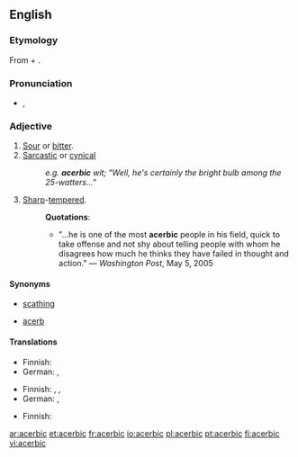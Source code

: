 ==English==

===Etymology===
From {{term|acerb}} + {{term|-ic}}.

===Pronunciation===
*{{a|US}} {{IPA|/əˈsɜrbɪk/}}, {{AHD|ə-sûr'bĭk}}
*:{{rhymes|ɜː(r)bɪk}}

===Adjective===
{{en-adj}}

# [[sour|Sour]] or [[bitter]].
# [[sarcastic|Sarcastic]] or [[cynical]]
#:''e.g. '''acerbic''' wit; "Well, he's certainly the bright bulb among the 25-watters..."''
# [[sharp|Sharp]]-[[tempered]].
#:'''Quotations''':
#:*"...he is one of the most '''acerbic''' people in his field, quick to take offense and not shy about telling people with whom he disagrees how much he thinks they have failed in thought and action." &mdash; ''Washington Post'', May 5, 2005

====Synonyms====
*{{sense|sarcastic or cynical}} [[scathing]]
*{{sense|sour or bitter}} [[acerb]]

====Translations====
{{trans-top|sour or bitter}}
* Finnish: {{t|fi|kitkerä}}
* German: {{t+|de|sauer}}, {{t+|de|bitter}}
{{trans-mid}}
{{trans-bottom}}

{{trans-top|sarcastic or cynical}}
* Finnish: {{t|fi|pureva}}, {{t|fi|kyyninen}}, {{t|fi|sarkastinen}}
* German: {{t|de|ätzend}}, {{t|de|beißend}}
{{trans-mid}}
{{trans-bottom}}

{{trans-top|sharp-tempered}}
* Finnish: {{t|fi|kärkevä}}
{{trans-mid}}
{{trans-bottom}}

[[ar:acerbic]]
[[et:acerbic]]
[[fr:acerbic]]
[[io:acerbic]]
[[pl:acerbic]]
[[pt:acerbic]]
[[fi:acerbic]]
[[vi:acerbic]]
